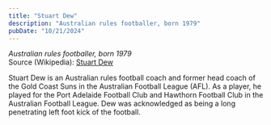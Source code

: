 ```yaml
---
title: "Stuart Dew"
description: "Australian rules footballer, born 1979"
pubDate: "10/21/2024"
---
```


*Australian rules footballer, born 1979*  
Source (Wikipedia): [Stuart Dew][1]

Stuart Dew is an Australian rules football coach and former head coach of the Gold Coast Suns in the Australian Football League (AFL). As a player, he played for the Port Adelaide Football Club and Hawthorn Football Club in the Australian Football League. Dew was acknowledged as being a long penetrating left foot kick of the football.

[1]: https://en.wikipedia.org/wiki/Stuart_Dew

